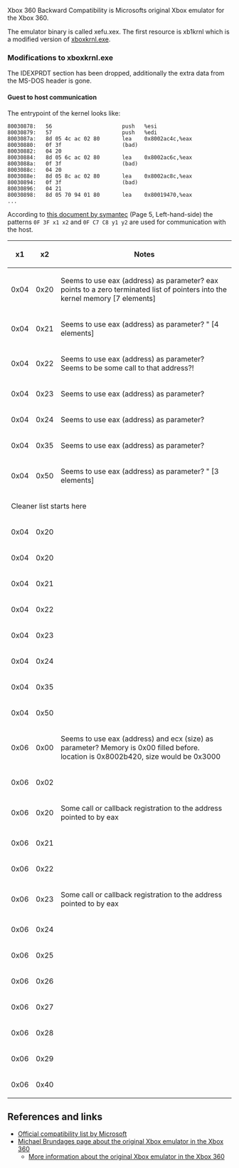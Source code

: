 Xbox 360 Backward Compatibility is Microsofts original Xbox emulator for the Xbox 360.

The emulator binary is called xefu.xex. The first resource is xb1krnl which is a modified version of [[Kernel|xboxkrnl.exe]].

=== Modifications to xboxkrnl.exe ===

The IDEXPRDT section has been dropped, additionally the extra data from the MS-DOS header is gone.

==== Guest to host communication ====

The entrypoint of the kernel looks like:

<pre>
80030878:	56                   	push   %esi
80030879:	57                   	push   %edi
8003087a:	8d 05 4c ac 02 80    	lea    0x8002ac4c,%eax
80030880:	0f 3f                	(bad)  
80030882:	04 20
80030884:	8d 05 6c ac 02 80    	lea    0x8002ac6c,%eax
8003088a:	0f 3f                	(bad)  
8003088c:	04 20
8003088e:	8d 05 8c ac 02 80    	lea    0x8002ac8c,%eax
80030894:	0f 3f                	(bad)  
80030896:	04 21
80030898:	8d 05 70 94 01 80    	lea    0x80019470,%eax
...
</pre>

According to [https://www.symantec.com/avcenter/reference/Virtual_Machine_Threats.pdf this document by symantec] (Page 5, Left-hand-side) the patterns <code>0F 3F x1 x2</code> and <code>0F C7 C8 y1 y2</code> are used for communication with the host.

{| class="wikitable"
! x1 !! x2 !! Notes
|-
| 0x04 || 0x20 || Seems to use eax (address) as parameter? eax points to a zero terminated list of pointers into the kernel memory [7 elements]
|-
| 0x04 || 0x21 || Seems to use eax (address) as parameter? " [4 elements]
|-
| 0x04 || 0x22 || Seems to use eax (address) as parameter? Seems to be some call to that address?!
|-
| 0x04 || 0x23 || Seems to use eax (address) as parameter?
|-
| 0x04 || 0x24 || Seems to use eax (address) as parameter?
|-
| 0x04 || 0x35 || Seems to use eax (address) as parameter?
|-
| 0x04 || 0x50 || Seems to use eax (address) as parameter? " [3 elements]
|-
| colspan="3" | Cleaner list starts here {{FIXME}}
|-
| 0x04 || 0x20 || 
|-
| 0x04 || 0x20 || 
|-
| 0x04 || 0x21 || 
|-
| 0x04 || 0x22 || 
|-
| 0x04 || 0x23 || 
|-
| 0x04 || 0x24 || 
|-
| 0x04 || 0x35 || 
|-
| 0x04 || 0x50 || 
|-
| 0x06 || 0x00 || Seems to use eax (address) and ecx (size) as parameter? Memory is 0x00 filled before. location is 0x8002b420, size would be 0x3000
|-
| 0x06 || 0x02 || 
|-
| 0x06 || 0x20 || Some call or callback registration to the address pointed to by eax
|-
| 0x06 || 0x21 || 
|-
| 0x06 || 0x22 || 
|-
| 0x06 || 0x23 || Some call or callback registration to the address pointed to by eax
|-
| 0x06 || 0x24 || 
|-
| 0x06 || 0x25 || 
|-
| 0x06 || 0x26 || 
|-
| 0x06 || 0x27 || 
|-
| 0x06 || 0x28 || 
|-
| 0x06 || 0x29 || 
|-
| 0x06 || 0x40 ||
|}

== References and links ==
* [http://support.xbox.com/en-US/legacy-devices/original-console/play-original-games Official compatibility list by Microsoft]
* [http://michaelbrundage.com/project/xbox-360-emulator/ Michael Brundages page about the original Xbox emulator in the Xbox 360]
** [http://michaelbrundage.com/note/2005/05/15/xbox-360-emulator/ More information about the original Xbox emulator in the Xbox 360]